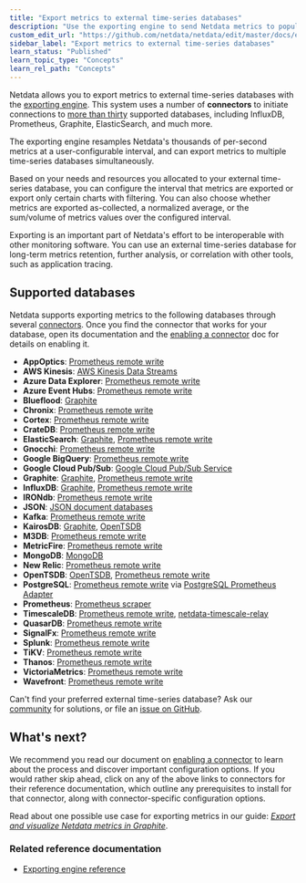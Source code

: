 ```yaml
---
title: "Export metrics to external time-series databases"
description: "Use the exporting engine to send Netdata metrics to popular external time series databases for long-term storage or further analysis."
custom_edit_url: "https://github.com/netdata/netdata/edit/master/docs/export/external-databases.md"
sidebar_label: "Export metrics to external time-series databases"
learn_status: "Published"
learn_topic_type: "Concepts"
learn_rel_path: "Concepts"
---
```



Netdata allows you to export metrics to external time-series databases with the [exporting
engine](/docs/nightly/integrations/export). This system uses a number of **connectors** to initiate connections to [more than
thirty](#supported-databases) supported databases, including InfluxDB, Prometheus, Graphite, ElasticSearch, and much
more. 

The exporting engine resamples Netdata's thousands of per-second metrics at a user-configurable interval, and can export
metrics to multiple time-series databases simultaneously.

Based on your needs and resources you allocated to your external time-series database, you can configure the interval
that metrics are exported or export only certain charts with filtering. You can also choose whether metrics are exported
as-collected, a normalized average, or the sum/volume of metrics values over the configured interval.

Exporting is an important part of Netdata's effort to be interoperable
with other monitoring software. You can use an external time-series database for long-term metrics retention, further
analysis, or correlation with other tools, such as application tracing.

## Supported databases

Netdata supports exporting metrics to the following databases through several
[connectors](/docs/nightly/integrations/export#features). Once you find the connector that works for your database, open its
documentation and the [enabling a connector](/docs/nightly/setup/enable-an-exporting-connector) doc for details on enabling it.

-   **AppOptics**: [Prometheus remote write](/docs/nightly/integrations/export/prometheus-remote-write)
-   **AWS Kinesis**: [AWS Kinesis Data Streams](/docs/nightly/integrations/export/aws-kinesis-data-streams)
-   **Azure Data Explorer**: [Prometheus remote write](/docs/nightly/integrations/export/prometheus-remote-write)
-   **Azure Event Hubs**: [Prometheus remote write](/docs/nightly/integrations/export/prometheus-remote-write)
-   **Blueflood**: [Graphite](/docs/nightly/integrations/export/graphite)
-   **Chronix**: [Prometheus remote write](/docs/nightly/integrations/export/prometheus-remote-write)
-   **Cortex**: [Prometheus remote write](/docs/nightly/integrations/export/prometheus-remote-write)
-   **CrateDB**: [Prometheus remote write](/docs/nightly/integrations/export/prometheus-remote-write)
-   **ElasticSearch**: [Graphite](/docs/nightly/integrations/export/graphite), [Prometheus remote
    write](/docs/nightly/integrations/export/prometheus-remote-write)
-   **Gnocchi**: [Prometheus remote write](/docs/nightly/integrations/export/prometheus-remote-write)
-   **Google BigQuery**: [Prometheus remote write](/docs/nightly/integrations/export/prometheus-remote-write)
-   **Google Cloud Pub/Sub**: [Google Cloud Pub/Sub Service](/docs/nightly/integrations/export/google-cloud-pub-sub-service)
-   **Graphite**: [Graphite](/docs/nightly/integrations/export/graphite), [Prometheus remote
    write](/docs/nightly/integrations/export/prometheus-remote-write)
-   **InfluxDB**: [Graphite](/docs/nightly/integrations/export/graphite), [Prometheus remote
    write](/docs/nightly/integrations/export/prometheus-remote-write)
-   **IRONdb**: [Prometheus remote write](/docs/nightly/integrations/export/prometheus-remote-write)
-   **JSON**: [JSON document databases](/docs/nightly/integrations/export/json-document-databases)
-   **Kafka**: [Prometheus remote write](/docs/nightly/integrations/export/prometheus-remote-write)
-   **KairosDB**: [Graphite](/docs/nightly/integrations/export/graphite), [OpenTSDB](/docs/nightly/integrations/export/opentsdb)
-   **M3DB**: [Prometheus remote write](/docs/nightly/integrations/export/prometheus-remote-write)
-   **MetricFire**: [Prometheus remote write](/docs/nightly/integrations/export/prometheus-remote-write)
-   **MongoDB**: [MongoDB](/docs/nightly/integrations/export/mongodb)
-   **New Relic**: [Prometheus remote write](/docs/nightly/integrations/export/prometheus-remote-write)
-   **OpenTSDB**: [OpenTSDB](/docs/nightly/integrations/export/opentsdb), [Prometheus remote
    write](/docs/nightly/integrations/export/prometheus-remote-write)
-   **PostgreSQL**: [Prometheus remote write](/docs/nightly/integrations/export/prometheus-remote-write)
    via [PostgreSQL Prometheus Adapter](https://github.com/CrunchyData/postgresql-prometheus-adapter)
-   **Prometheus**: [Prometheus scraper](/docs/nightly/integrations/export/using-netdata-with-prometheus)
-   **TimescaleDB**: [Prometheus remote write](/docs/nightly/integrations/export/prometheus-remote-write),
    [netdata-timescale-relay](/docs/nightly/integrations/export/writing-metrics-to-timescaledb)
-   **QuasarDB**: [Prometheus remote write](/docs/nightly/integrations/export/prometheus-remote-write)
-   **SignalFx**: [Prometheus remote write](/docs/nightly/integrations/export/prometheus-remote-write)
-   **Splunk**: [Prometheus remote write](/docs/nightly/integrations/export/prometheus-remote-write)
-   **TiKV**: [Prometheus remote write](/docs/nightly/integrations/export/prometheus-remote-write)
-   **Thanos**: [Prometheus remote write](/docs/nightly/integrations/export/prometheus-remote-write)
-   **VictoriaMetrics**: [Prometheus remote write](/docs/nightly/integrations/export/prometheus-remote-write)
-   **Wavefront**: [Prometheus remote write](/docs/nightly/integrations/export/prometheus-remote-write)

Can't find your preferred external time-series database? Ask our [community](https://community.netdata.cloud/) for
solutions, or file an [issue on
GitHub](https://github.com/netdata/netdata/issues/new?assignees=&labels=bug%2Cneeds+triage&template=BUG_REPORT.yml).

## What's next?

We recommend you read our document on [enabling a connector](/docs/nightly/setup/enable-an-exporting-connector) to learn about the
process and discover important configuration options. If you would rather skip ahead, click on any of the above links to
connectors for their reference documentation, which outline any prerequisites to install for that connector, along with
connector-specific configuration options.

Read about one possible use case for exporting metrics in our guide: [_Export and visualize Netdata metrics in
Graphite_](https://github.com/netdata/netdata/blob/master/docs/guides/export/export-netdata-metrics-graphite.md).

### Related reference documentation

-   [Exporting engine reference](/docs/nightly/integrations/export)


